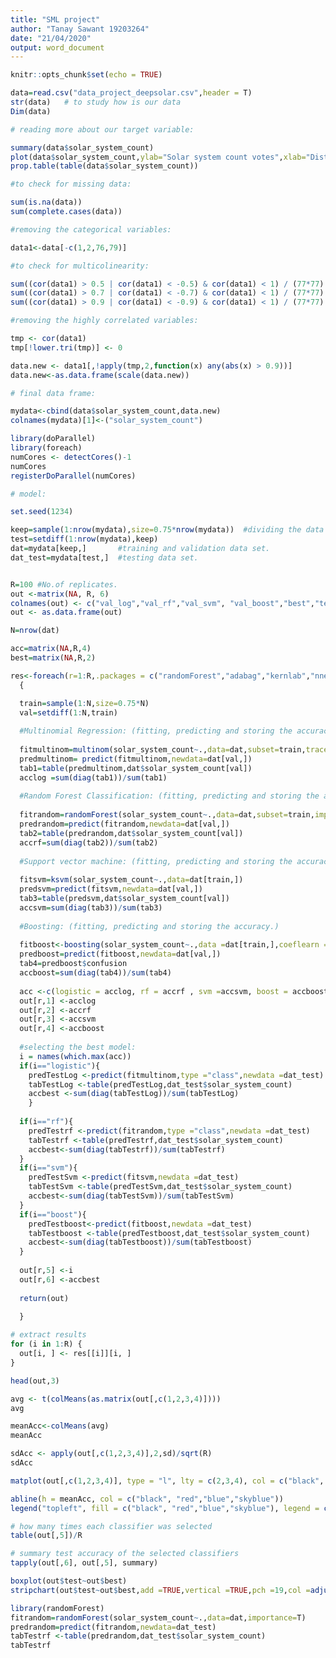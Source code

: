 ---
title: "SML project"
author: "Tanay Sawant 19203264"
date: "21/04/2020"
output: word_document
---

```{r setup, include=FALSE}
knitr::opts_chunk$set(echo = TRUE)
```

```{r}
data=read.csv("data_project_deepsolar.csv",header = T)
str(data)   # to study how is our data
Dim(data)
```


```{r}
# reading more about our target variable:

summary(data$solar_system_count)
plot(data$solar_system_count,ylab="Solar system count votes",xlab="Distribution of votes",col=c(3:2))
prop.table(table(data$solar_system_count))
```

```{r}
#to check for missing data:

sum(is.na(data))
sum(complete.cases(data))
```

```{r}
#removing the categorical variables:

data1<-data[-c(1,2,76,79)]
```


```{r}
#to check for multicolinearity:

sum((cor(data1) > 0.5 | cor(data1) < -0.5) & cor(data1) < 1) / (77*77)
sum((cor(data1) > 0.7 | cor(data1) < -0.7) & cor(data1) < 1) / (77*77)
sum((cor(data1) > 0.9 | cor(data1) < -0.9) & cor(data1) < 1) / (77*77)

#removing the highly correlated variables:

tmp <- cor(data1)
tmp[!lower.tri(tmp)] <- 0

data.new <- data1[,!apply(tmp,2,function(x) any(abs(x) > 0.9))]
data.new<-as.data.frame(scale(data.new))

```

```{r}
# final data frame:

mydata<-cbind(data$solar_system_count,data.new)
colnames(mydata)[1]<-("solar_system_count")

```

```{r warning=FALSE, message=FALSE}
library(doParallel)
library(foreach)
numCores <- detectCores()-1
numCores
registerDoParallel(numCores)


```


```{r}
# model:

set.seed(1234)

keep=sample(1:nrow(mydata),size=0.75*nrow(mydata))  #dividing the data for training,validation, testing.
test=setdiff(1:nrow(mydata),keep)
dat=mydata[keep,]       #training and validation data set.
dat_test=mydata[test,]  #testing data set.


R=100 #No.of replicates.
out <-matrix(NA, R, 6)
colnames(out) <- c("val_log","val_rf","val_svm", "val_boost","best","test")
out <- as.data.frame(out)

N=nrow(dat)

acc=matrix(NA,R,4)
best=matrix(NA,R,2)

res<-foreach(r=1:R,.packages = c("randomForest","adabag","kernlab","nnet")) %dopar%
  { 

  train=sample(1:N,size=0.75*N)
  val=setdiff(1:N,train)
  
  #Multinomial Regression: (fitting, predicting and storing the accuracy.)
  
  fitmultinom=multinom(solar_system_count~.,data=dat,subset=train,trace=F)
  predmultinom= predict(fitmultinom,newdata=dat[val,])
  tab1=table(predmultinom,dat$solar_system_count[val])
  acclog =sum(diag(tab1))/sum(tab1)
  
  #Random Forest Classification: (fitting, predicting and storing the accuracy.)
  
  fitrandom=randomForest(solar_system_count~.,data=dat,subset=train,importance=T)
  predrandom=predict(fitrandom,newdata=dat[val,])
  tab2=table(predrandom,dat$solar_system_count[val])
  accrf=sum(diag(tab2))/sum(tab2)
  
  #Support vector machine: (fitting, predicting and storing the accuracy.)
  
  fitsvm=ksvm(solar_system_count~.,data=dat[train,])
  predsvm=predict(fitsvm,newdata=dat[val,])
  tab3=table(predsvm,dat$solar_system_count[val])
  accsvm=sum(diag(tab3))/sum(tab3)
  
  #Boosting: (fitting, predicting and storing the accuracy.)
  
  fitboost<-boosting(solar_system_count~.,data =dat[train,],coeflearn ="Breiman",boos =FALSE)
  predboost=predict(fitboost,newdata=dat[val,])
  tab4=predboost$confusion
  accboost=sum(diag(tab4))/sum(tab4)
  
  acc <-c(logistic = acclog, rf = accrf , svm =accsvm, boost = accboost)
  out[r,1] <-acclog
  out[r,2] <-accrf
  out[r,3] <-accsvm
  out[r,4] <-accboost
  
  #selecting the best model:
  i = names(which.max(acc))
  if(i=="logistic"){
    predTestLog <-predict(fitmultinom,type ="class",newdata =dat_test)
    tabTestLog <-table(predTestLog,dat_test$solar_system_count)
    accbest <-sum(diag(tabTestLog))/sum(tabTestLog)
    }
    
  if(i=="rf"){
    predTestrf <-predict(fitrandom,type ="class",newdata =dat_test)
    tabTestrf <-table(predTestrf,dat_test$solar_system_count)
    accbest<-sum(diag(tabTestrf))/sum(tabTestrf)
  }
  if(i=="svm"){
    predTestSvm <-predict(fitsvm,newdata =dat_test)
    tabTestSvm <-table(predTestSvm,dat_test$solar_system_count)
    accbest<-sum(diag(tabTestSvm))/sum(tabTestSvm)
  }
  if(i=="boost"){
    predTestboost<-predict(fitboost,newdata =dat_test)
    tabTestboost <-table(predTestboost,dat_test$solar_system_count)
    accbest<-sum(diag(tabTestboost))/sum(tabTestboost)
  }
  
  out[r,5] <-i
  out[r,6] <-accbest
  
  return(out)
  
  }
```

```{r}
# extract results
for (i in 1:R) {
  out[i, ] <- res[[i]][i, ]
}

head(out,3)

```

```{r}
avg <- t(colMeans(as.matrix(out[,c(1,2,3,4)])))
avg

meanAcc<-colMeans(avg)
meanAcc

```

```{r}
sdAcc <- apply(out[,c(1,2,3,4)],2,sd)/sqrt(R)
sdAcc

```


```{r fig.height=7}
matplot(out[,c(1,2,3,4)], type = "l", lty = c(2,3,4), col = c("black", "red","blue","skyblue"), xlab = "Replications", ylab = "Accuracy")

abline(h = meanAcc, col = c("black", "red","blue","skyblue"))
legend("topleft", fill = c("black", "red","blue","skyblue"), legend = c("logistic", "random forest","svm","boosting"), bty = "n")


```


```{r}
# how many times each classifier was selected
table(out[,5])/R

# summary test accuracy of the selected classifiers
tapply(out[,6], out[,5], summary)

```

```{r}
boxplot(out$test~out$best)
stripchart(out$test~out$best,add =TRUE,vertical =TRUE,pch =19,col =adjustcolor("magenta3",0.2))

```


```{r}
library(randomForest)
fitrandom=randomForest(solar_system_count~.,data=dat,importance=T)
predrandom=predict(fitrandom,newdata=dat_test)
tabTestrf <-table(predrandom,dat_test$solar_system_count)
tabTestrf
   
```



